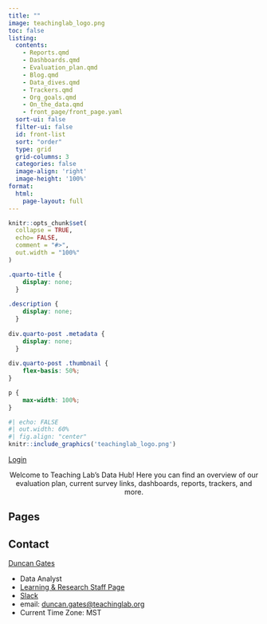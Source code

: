 ```yaml
---
title: ""
image: teachinglab_logo.png
toc: false
listing:
  contents: 
    - Reports.qmd
    - Dashboards.qmd
    - Evaluation_plan.qmd
    - Blog.qmd
    - Data_dives.qmd
    - Trackers.qmd
    - Org_goals.qmd
    - On_the_data.qmd
    - front_page/front_page.yaml
  sort-ui: false
  filter-ui: false
  id: front-list
  sort: "order"
  type: grid
  grid-columns: 3
  categories: false
  image-align: 'right'
  image-height: '100%'
format:
  html:
    page-layout: full
---
```


```r
knitr::opts_chunk$set(
  collapse = TRUE,
  echo= FALSE,
  comment = "#>",
  out.width = "100%"
)
```

```css
.quarto-title {
    display: none;
  }
  
.description {
    display: none;
  }
  
div.quarto-post .metadata {
    display: none;
  }
  
div.quarto-post .thumbnail {
    flex-basis: 50%;
}

p {
    max-width: 100%;
}

```

```r
#| echo: FALSE
#| out.width: 60%
#| fig.align: "center"
knitr::include_graphics('teachinglab_logo.png')
```

<a href="/.auth/login/github">Login</a>

<center>Welcome to Teaching Lab’s Data Hub! Here you can find an overview of our evaluation plan, current survey links, dashboards, reports, trackers, and more.</center>

## Pages

::: {#front-list}
:::

## Contact

[Duncan Gates](https://datahub.teachinglab.org/people/duncan_gates.html)

-   Data Analyst
-   [Learning & Research Staff Page](https://sites.google.com/teachinglab.org/staff-site/learning-research)
-   [Slack](https://teachinglabhq.slack.com/team/U01MRR8KBRU)
-   email: [duncan.gates\@teachinglab.org](mailto:duncan.gates@teachinglab.org){.email}
-   Current Time Zone: MST
